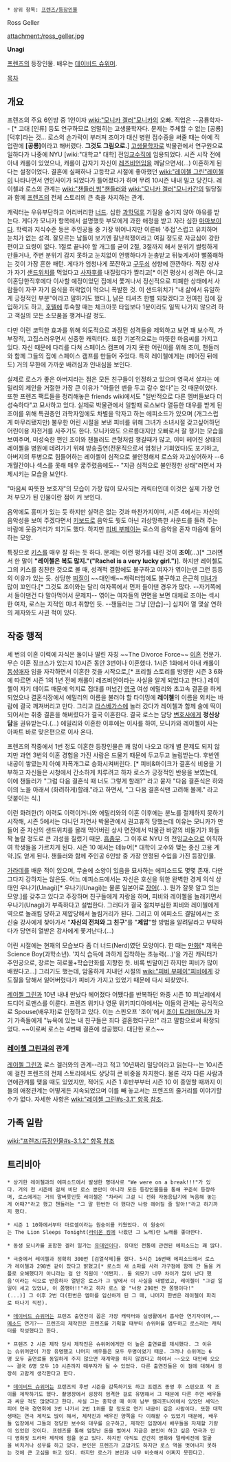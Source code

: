  * 상위 항목: [[프렌즈/등장인물]]

Ross Geller

attachment:/ross_geller.jpg

'''Unagi'''

[[프렌즈]]의 등장인물. 배우는 [[데이비드 슈위머]].

[[목차]]

== 개요 ==
프렌즈의 주요 6인방 중 1인이자 [[wiki:"모니카 겔러"모니카]]의 오빠. 직업은 --공룡학자-- [* 고대 [인류] 등도 연구하므로 엄밀히는 고생물학자다. 문제는 주체할 수 없는 [공룡][덕후]라는 것... 로스의 손가락이 부러져 조이가 대신 병원 접수증을 써줄 때는 아예 직업란에 '''[공룡]'''이라고 해버렸다. '''그것도 그림으로.'''] [[고생물학자]]로 박물관에서 연구원으로 일하다가 나중에 NYU [wiki:"대학교" 대학] 전임[[교수]]직에 임용되었다. 시즌 시작 전에 아내 캐롤이 있었으나, 캐롤이 갑자기 자신이 [[레즈비언]]임을 깨달으면서(…) 이혼하게 된다는 설정이었다. 결혼에 실패하나 고등학교 시절에 좋아했던 [[wiki:"레이첼 그린"레이첼]]이 나타나면서 연인사이가 되었다가 틀어졌다가 하며 무려 10시즌 내내 밀고 당긴다. 레이첼과 로스의 관계는 [[wiki:"챈들러 빙"챈들러]]와 [[wiki:"모니카 겔러"모니카]]간의 밀당질과 함께 [[프렌즈]]의 전체 스토리의 큰 축을 차지하는 관계.

캐릭터는 우유부단하고 어리버리한 [[너드]]. 심한 [[과학]][[덕후]] 기질을 숨기지 않아 야유를 받는다. 게다가 모니카 항목에서 설명했듯 부모에게 과한 애정을 받고 자라 심한 [[마마보이]]다. 학력과 지식수준 등은 주인공들 중 가장 뛰어나지만 이른바 '주접'스럽고 유치하며 눈치가 없는 성격. 잘모르는 남들이 보기엔 잘난척쟁이라고 여길 정도로 자긍심이 강한 편이고 요령이 없다. 1절로 끝나야 할 개그를 굳이 2절, 3절까지 해서 분위기 썰렁하게 만들거나, 주변 분위기 감지 못하고 눈치없이 언행하다가 눈총받고 뒤늦게서야 뻘쭘해하는 것이 가장 흔한 패턴. 게다가 엄청나게 쪼잔하고 [[구두쇠]] 성향에 깐깐하다. 직장 상사가 자기 [[샌드위치]]를 먹었다고 [[사자후]]를 내질렀다가 짤리고[* 이건 평상시 성격은 아니고 이혼당한직후에다 이사할 예정이었던 집에서 쫓겨나서 정신적으로 피폐한 상태에서 사람들이 자꾸 자기 음식을 허락없이 먹으니 폭발한 것. 이 샌드위치가 "내 삶에서 유일하게 긍정적인 부분"이라고 말하기도 했다.], 낡은 티셔츠 한벌 되찾겠다고 전여친 집에 잠입하기도 하고, [[호텔]]에 투숙할 때는 체크아웃 타임보다 1분이라도 일찍 나가지 않으려 하고 객실의 모든 소모품을 챙겨나갈 정도.

다만 이런 코믹한 효과를 위해 의도적으로 과장된 성격들을 제외하고 보면 꽤 보수적, 가부장적, 고집스러우면서 신중한 캐릭터다. 또한 기본적으로는 따뜻한 마음씨를 가지고 있다. 자신 때문에 다리를 다쳐 스페이스 캠프에 가지 못한 어린이를 위해 조이, 챈들러와 함께 그들의 집에 스페이스 캠프를 만들어 주었다. 특히 레이첼에게는 (헤어진 뒤에도) 거의 무한에 가까운 배려심과 인내심을 보인다.

실제로 로스가 좋은 아버지라는 점은 모든 친구들이 인정하고 있으며 영국서 살자는 에밀리의 제안을 거절한 가장 큰 이유가 "아들인 벤을 두고 갈수 없다"는 것 때문이었다. 또한 프렌즈 팩트들을 정리해놓은 friends wiki에서도 "일반적으로 다른 멤버들보다 더 성숙하다"고 묘사하고 있다. 실제로 박물관에서 일할때 로스보다 열등한 대우를 받게 된 조이를 위해 특권층인 과학자임에도 차별을 막자고 하는 에피소드가 있으며 (개그스럽게 마무리됐지만) 불우한 어린 시절을 보낸 피비를 위해 그녀가 소녀시절 갖고싶어하던 어린이용 자전거를 사주기도 한다. 모니카와도 으르릉대지만 오빠로서 잘 챙기는 모습을 보여주며, 미성숙한 편인 조이와 챈들러도 큰형처럼 챙길때가 많고, 이미 헤어진 상태의 레이첼을 병원에 데려가기 위해 방송출연(전문직으로서 엄청난 기회였다)도 포기하고, 아버지의 투병으로 힘들어하는 레이첼이 심적으로 불안정해져 로스와 자고싶어하자 --6개월간이나 섹스를 못해 매우 굶주렸음에도-- "지금 심적으로 불안정한 상태"러면서 자제시키는 모습을 보인다.

"마음씨 따뜻한 보호자"의 모습이 가장 많이 묘사되는 캐릭터인데 이것은 실제 가장 먼저 부모가 된 인물이란 점이 커 보인다.

음악에도 흥미가 있는 듯 하지만 실력은 없는 것과 마찬가지이며, 시즌 4에서는 자신의 음악성을 보여 주겠다면서 [[키보드]]로 음악도 뭣도 아닌 괴상망측한 사운드를 들려 주는 바람에 웃음거리가 되기도 했다. 하지만 [[피비 부페이]]는 로스의 음악을 혼자 마음에 들어 하는 모양.

특징으로 [[키스]]를 매우 잘 하는 듯 하다. 문제는 이런 평가를 내린 것이 '''조이'''(…)[* 그러면서 한 말이 '''"레이첼은 복도 많지."("Rachel is a very lucky girl.")''']. 하지만 레이첼도 그의 키스를 칭찬한 것으로 볼 때, 성격적 결함에도 불구하고 여자가 엮이는덴 그런 등등의 이유가 있는 듯. 상당한 [[찌질이]] ~~대인배~~캐릭터임에도 불구하고 은근히 [[미녀]]가 많이 꼬인다.[* 그것도 조이와는 달리 여자쪽에서 먼저 들이댄 경우가 많다. --자기쪽에서 들이댄건 다 말아먹어서 문제지-- 엮이는 여자들의 면면을 보면 대체로 조이는 섹시한 여자, 로스는 지적인 미녀 취향인 듯. --챈들러는 그냥 [안습]--] 심지어 열 몇살 연하의 제자와도 사귄 적이 있다.

== 작중 행적 ==
세 번의 이혼 이력에 자식은 둘이나 딸린 자칭 ~~The Divorce Force~~ [[이혼]] 전문가. 무슨 이혼 징크스가 있는지 10시즌 동안 3번이나 이혼했다. 1시즌 1화에서 아내 캐롤이 [[동성애자]] 임을 자각하면서 이혼한 것을 시작으로,[* 프리퀄 스토리를 방영한 시즌 3 6화에 따르면 시즌 1의 1년 전에 캐롤이 레즈비언이라는 사실을 알게 되었다고 한다.] 레이첼이 자기 데이트 때문에 억지로 접대를 떠넘긴 [[영국]] 여성 에밀리와 초고속 결혼을 하게 되었으나 결혼식장에서 에밀리의 이름을 불러야 할 타이밍에 '''레이첼'''의 이름을 외치는 바람에 결국 깨져버리고 만다. 그리고 [[라스베가스]]에 놀러 갔다가 레이첼과 함께 술에 떡이 되어서는 취중 결혼을 해버렸다가 결국 이혼한다. 결국 로스는 담당 [[변호사]]에게 '''정신상담'''을 권유받는다.(…) 에밀리와 이혼한 이후에는 이사를 하여, 모니카와 레이첼이 사는 아파트 바로 맞은편으로 이사 온다.

프렌즈의 작중에서 1번 정도 이혼한 등장인물은 꽤 많이 나오고 대개 별 문제도 되지 않지만 과연 3번의 이혼 경험을 가진 사람은 드물기 때문에 두고두고 놀림받는다. 후반엔 내공이 쌓였는지 아예 자폭개그로 승화시켜버린다. [* 피비&마이크가 결혼식 비용을 기부하고 자신들은 시청에서 간소하게 치루려고 하자 로스가 긍정적인 반응을 보였는데, 이에 챈들러가 "그럼 다음 결혼식 때 너도 그렇게 할래?" 라고 묻자 "다음 결혼식은 하와이의 노을 아래서 (화려하게)할래."라고 하면서, "그 다음 결혼식땐 고려해 볼께." 라고 덧붙이는 식.]

이런 화려한(?) 이력도 이력이거니와 에밀리와의 이혼 이후에는 분노를 절제하지 못하기 시작해, 시즌 5에서는 다니던 자연사 박물관에서 권고휴직 당했는데 이유는 모니카가 만들어 준 자신의 샌드위치를 몰래 먹어버린 상사 면전에서 박물관 바깥의 비둘기가 화들짝 놀랄 정도로 큰 괴성을 질렀기 때문. [[흠좀무]]. 그 이후로 NYU 의 전임[[교수]]으로 이직하여 학생들을 가르치게 된다. 시즌 10 에서는 테뉴어[* 대학이 교수와 맺는 종신 고용 계약.]도 얻게 된다. 챈들러와 함께 주인공 6인방 중 가장 안정된 수입을 가진 등장인물.

[[가라데]]를 배운 적이 있으며, 무술에 소양이 있음을 묘사하는 에피소드도 몇몇 존재. 다만 그다지 강하지는 않은듯. 어느 에피소드에서는 자신은 호신을 위한 완벽한 경계 의식 상태인 우나기(Unagi)[* 우나기(Unagi)는 물론 일본어로 [[장어]](…). 뭔가 잘못 알고 있는 모양.]를 갖추고 있다고 주장하며 친구들에게 자랑을 하며, 피비와 레이첼을 놀래키면서 우나기(Unagi)가 부족하다고 설법한다. 그러다가 결국 절치부심한 피비와 레이첼에게 역으로 놀래킴 당하고 제압당해서 놀림거리가 된다. 그리고 이 에피소드 결말에서는 호신술 강사에게 찾아가서 "'''자신의 전처와 그 친구'''"를 "'''제압'''"할 방법을 알려달라고 부탁하다가 당연히 열받은 강사에게 쫓겨난다.(…)

어린 시절에는 현재의 모습보다 좀 더 너드(Nerd)였던 모양이다. 한 때는 [[만화]][* 제목은 Science Boy(과학소년). '지식 습득에 과하게 집착하는 초능력(...)'을 가진 캐릭터가 주인공으로, 장르는 히로물+학습만화를 지향한 듯. 비록 빈말이긴 하지만 피비가 많이 배웠다고...] 그리기도 했는데, 암울하게 지내던 시절의 [[wiki:"피비 부페이"피비]]에게 강도질을 당해서 잃어버렸다가 피비가 가지고 있었기 때문에 다시 되찾았다.

[[레이첼 그린]]과 10년 내내 만났다 헤어졌다 어쨌다를 반복하던 와중 시즌 10 피날레에서 드디어 로맨스를 이룬다. 프렌즈 위키나 영문 위키피디아에서는 이들의 관계는 공식적으로 Spouse(배우자)로 인정하고 있다. 이는 스핀오프 '조이'에서 [[조이 트리비아니]]가 자기 가족들에게 "뉴욕에 있는 내 친구들은 죄다 결혼했다구요!" 라고 말함으로써 확정되었다. ~~이로써 로스는 4번째 결혼에 성공했다. 대단한 로스~~

=== [[레이첼 그린]]과의 관계 ===
[[레이첼 그린]]과 로스 겔러와의 관계--라고 적고 10년짜리 밀당이라고 읽는다--는 10시즌에 걸친 프렌즈의 전체 스토리에서도 상당히 큰 비중을 차지한다. 물론 각자 다른 사람과 연애관계를 맺을 때도 있었지만, 적어도 시즌 1 후반부부터 시즌 10 이 종영할 때까지 이들의 애정관계는 어떻게든 지속되었으며 이를 빼 놓고서는 프렌즈의 줄거리를 이야기할 수가 없다. 자세한 사항은 [[wiki:"레이첼 그린#s-3.1" 항목 참조]].

== 가족 일람 ==
[[wiki:"프렌즈/등장인물#s-3.1.2" 항목 참조]]

== 트리비아 ==
 * 상기한 레이첼과의 에피소드에서 발생한 명대사로 "We were on a break!!!"가 있다. 거의 전 시즌에 걸쳐 비단 로스 뿐만이 아니라 모든 등장인물들을 통해 꾸준히 등장하며, 로스에게는 거의 말버릇인듯 레이첼은 "차라리 그걸 니 전화 자동응답기에 녹음해 놓는게 어때?"라고 했고 챈들러는 "그 말 한번만 더 했다간 나랑 헤어질 줄 알아!"라고 하기까지 했다.

 * 시즌 1 10화에서부터 마르셀이라는 원숭이를 키웠었다. 이 원숭이는 The Lion Sleeps Tonight([[라이온 킹]]에 나왔던 그 노래)란 노래를 좋아한다.

 * 동생 모니카를 포함한 겔러 일가는 [[유대인]]이다. 유대인 전통에 관련된 에피소드는 꽤 많다.

 * 극중에서 레이첼과 정확히 300번 [검열삭제]를 했다. 5시즌 16번째 에피소드에서 로스가 레이첼과 298번 같이 잤다고 밝혔고[* 로스의 새 소파를 사러 가구점에 함께 간 둘을 커플로 오해했다가 아니라는 걸 안 직원이 '어쩐지.. 둘 외모가 너무 차이가 많이 난다 했음'이라는 식으로 반응하자 열받은 로스가 그 앞에서 이 사실을 내뱉었고, 레이첼이 "그걸 일일이 세고 있었냐, 이 쫌팽아!!"라고 하자 로스 왈 "너랑 298번 잔 쫌팽이다!"(...)] 그 이후 2번 더(한번은 엠마를 임신하게 된 그 때, 나머지 한번은 레이첼이 파리로 떠나기 직전).

 * [[데이비드 슈위머]]는 프렌즈 출연진이 꼽은 가장 캐릭터와 실생활에서 흡사한 연기자이며,~~[[메소드]] 연기?~~ 프렌즈의 제작진은 프렌즈를 기획할 때부터 슈위머를 염두하고 로스라는 캐릭터를 작성했다고 한다. 

 * 프렌즈 2 시즌 제작 당시 제작진은 슈위머에게만 더 높은 출연료를 제시했다. 그 이유는 슈위머만이 가장 유명했고 나머지 배우들은 모두 무명이였기 때문. 그러나 슈위머는 6명 모두 출연료를 동일하게 주지 않으면 재계약을 하지 않겠다고 하여서 ~~오오 대인배 오오~~ 결국 6명 모두 10 시즌까지 떼부자가 될 수 있었다. 다른 출연진들은 이 점에 대해서 굉장히 고맙게 생각한다고 한다.

 * [[데이비드 슈위머]]는 프랜즈의 후반 시즌을 감독하기도 하고 프렌즈 종영 후 스핀오프 작 조이를 제작하기도 했다. 촬영장에서 굉장히 엄격한 걸로 유명해서 그 때문에 다른 주연 배우들과 싸운 적도 많았다고 한다. 사실 그는 중학생 때 이미 남부 캘리포니아에서 있었던 셰익스피어 연극 경연회에 3번 나가서 2번 1위를 할 정도로 연기 내공이 깊은 사람이다. 또한 대학생때는 연극 제작도 많이 해서, 제작진과 배우진 양쪽을 다 이해할 수 있었기 때문에, 배우들 입장에서 그들의 정당한 보수와 대우를 요구하고, 제작진 입장에서 배우들을 자제할 기량이 있었던 것이다. 프렌즈를 통해 엄청난 돈을 벌어서 지금은 본인이 하고 싶은 연극과 인디 영화및 드라마 제작에 힘을 쏟고 있다. 하지만 아직도 간간히 영화와 텔레비전에 얼굴을 비치거나 성우를 하고 있다. 본인은 프렌즈가 고맙기도 하지만 로스 역을 벗어나지 못하는 것에 큰 고심을 하고 있다. 하지만 로스가 본인과 너무 비슷해서 어쩌지 못한다고.
